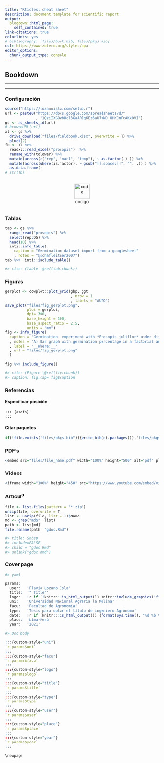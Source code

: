 ```yaml
---
title: "Rticles: cheat sheet"
description: document template for scientific report
output: 
  blogdown::html_page:
    self_contained: true
link-citations: true
colorlinks: yes
# bibliography: [files/book.bib, files/pkgs.bib]
csl: https://www.zotero.org/styles/apa
editor_options: 
  chunk_output_type: console
---
```


## Bookdown

***
***

### Configuración

```r
source("https://lozanoisla.com/setup.r")
url <- paste0("https://docs.google.com/spreadsheets/d/"
              , "1QziIXGOwb8cl3GaARJq6Ez6aU7vND_UHKJnFcAKx0VI")
gs <- as_sheets_id(url)
# browseURL(url)
xl <- gs %>% 
  drive_download("files/fieldbook.xlsx", overwrite = T) %>%
  pluck(2)
fb <- xl %>% 
  readxl::read_excel("prosopis")  %>% 
  rename_with(tolower) %>% 
  mutate(across(c("rep", "nacl", "temp"), ~ as.factor(.) )) %>% 
  mutate(across(where(is.factor), ~ gsub("[[:space:]]", "", .)) ) %>% 
  as.data.frame()
# str(fb)
```

```{=html}
<div id="icons" style="width: 100%; margin: auto;">

<div style="display: inline-block; width: 100%;">
<p style="text-align: center;"><a rel="noopener" href="https://raw.githubusercontent.com/Flavjack/rticles/master/index.Rmd" target="_blank"><img style="height: 50px;" title="code" src="https://www.flaticon.es/svg/static/icons/svg/2920/2920244.svg" alt="code" /></a> <span style="display: block;">codigo</span></p>
</div>

</div>
```

### Tablas

```r
tab <- gs %>% 
  range_read("prosopis") %>% 
  select(rep:D5) %>% 
  head(10) %>% 
  inti::info_table(
    caption = "Germination dataset import from a googlesheet"
    , notes = "@schafleitner2007")  
tab %>%  inti::include_table()

#> cite: (Table \@ref(tab:chunk))
```

### Figuras

```r
gerplot <- cowplot::plot_grid(gbp, ggt
                              , nrow = 1
                              , labels = "AUTO")
save_plot("files/fig_gerplot.png", 
          plot = gerplot,
          dpi= 300, 
          base_height = 100, 
          base_aspect_ratio = 2.5, 
          units = "mm")
fig <- info_figure(
  caption = "Germination  experiment with *Prosopis juliflor* under different osmotic potentials and temperatures."
  , notes = "A) Bar graph with germination percentage in a factorial analisys. B)  Line graph from cumulative germination under different osmotic potentials."
  , label = "__Where:__"
  , url = "files/fig_gerplot.png"
  )
  
fig %>% include_figure()

#> cite: (Figure \@ref(fig:chunk))
#> caption: fig.cap= fig$caption
```

### Referencias

#### Especificar posición

```html
::: {#refs}
:::
```

#### Citar paquetes

```r
if(!file.exists("files/pkgs.bib")){write_bib(c(.packages()),'files/pkgs.bib')}
```

### PDF's

```r
<embed src="files/file_name.pdf" width="100%" height="500" alt="pdf" pluginspage="http://www.adobe.com/products/acrobat/readstep2.html">
```

### Videos

```r
<iframe width="100%" height="450" src="https://www.youtube.com/embed/video_id" frameborder="0" allow="accelerometer; autoplay; encrypted-media; gyroscope; picture-in-picture" allowfullscreen></iframe>
```

### Articul^8^

```r
file <- list.files(pattern = '*.zip')
unzip(file, overwrite = T)
list <- unzip(file, list = T)$Name
md <- grep("md$", list) 
path <- list[md]
file.rename(path, "gdoc.Rmd")

#> title: &nbsp
#> include=FALSE
#> child = "gdoc.Rmd"
#> unlink("gdoc.Rmd")
```

### Cover page

```r
#> yaml 

params:
  user:   'Flavio Lozano Isla'
  title:  '" Title"'
  logo:   !r if (!knitr:::is_html_output()) knitr::include_graphics('files/logo.png')
  uni:    'Universidad Nacional Agraria la Molina'
  facu:   'Facultad de Agronomía'
  type:   'Tesis para optar el título de ingeniero Agrónomo'
  date:   !r if (knitr:::is_html_output()) {format(Sys.time(), '%d %b %Y %X')}
  place:  'Lima-Perú'
  year:   '2021'
  
#> Doc body
  
:::{custom-style="uni"} 
`r params$uni` 
:::
:::{custom-style="facu"} 
`r params$facu` 
:::
:::{custom-style="logo"} 
`r params$logo` 
:::
:::{custom-style="title"} 
`r params$title` 
:::
:::{custom-style="type"} 
`r params$type` 
:::
:::{custom-style="user"} 
`r params$user` 
:::
:::{custom-style="place"} 
`r params$place` 
:::
:::{custom-style="year"} 
`r params$year` 
:::

\newpage  

```



